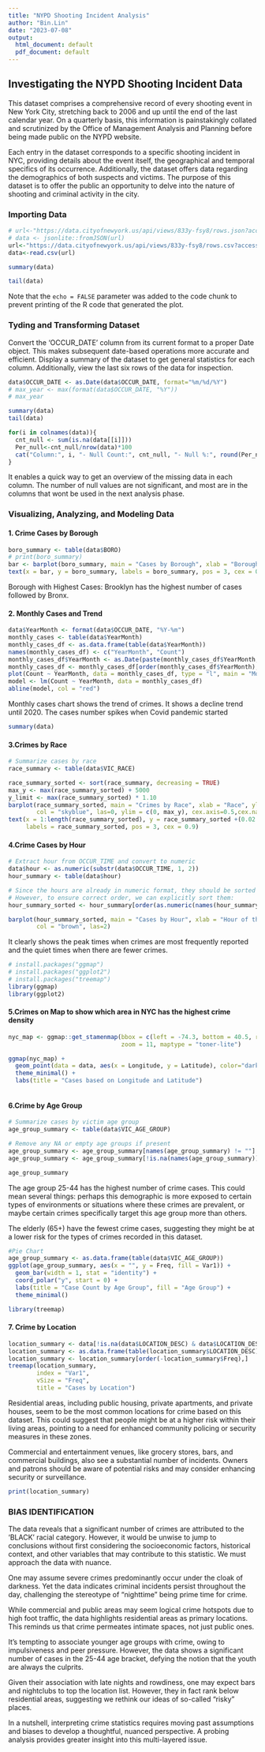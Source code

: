 ---
title: "NYPD Shooting Incident Analysis"
author: "Bin.Lin"
date: "2023-07-08"
output:
  html_document: default
  pdf_document: default
---

## Investigating the NYPD Shooting Incident Data

This dataset comprises a comprehensive record of every shooting event in New York City, stretching back to 2006 and up until the end of the last calendar year. On a quarterly basis, this information is painstakingly collated and scrutinized by the Office of Management Analysis and Planning before being made public on the NYPD website.

Each entry in the dataset corresponds to a specific shooting incident in NYC, providing details about the event itself, the geographical and temporal specifics of its occurrence. Additionally, the dataset offers data regarding the demographics of both suspects and victims. The purpose of this dataset is to offer the public an opportunity to delve into the nature of shooting and criminal activity in the city.


### Importing Data

```{r}
# url<-"https://data.cityofnewyork.us/api/views/833y-fsy8/rows.json?accessType=DOWNLOAD"
# data <- jsonlite::fromJSON(url)
url<-"https://data.cityofnewyork.us/api/views/833y-fsy8/rows.csv?accessType=DOWNLOAD"
data<-read.csv(url)
```
```{r}
summary(data)
```
```{r}
tail(data)
```

Note that the `echo = FALSE` parameter was added to the code chunk to prevent printing of the R code that generated the plot.

### Tyding and Transforming Dataset
Convert the 'OCCUR_DATE' column from its current format to a proper Date object.
This makes subsequent date-based operations more accurate and efficient.
Display a summary of the dataset to get general statistics for each column.
Additionally, view the last six rows of the data for inspection.


```{r}
data$OCCUR_DATE <- as.Date(data$OCCUR_DATE, format="%m/%d/%Y")
# max_year <- max(format(data$OCCUR_DATE, "%Y"))
# max_year
```
```{r}
summary(data)
tail(data)
```
```{r}
for(i in colnames(data)){
  cnt_null <- sum(is.na(data[[i]]))
  Per_null<-cnt_null/nrow(data)*100
  cat("Column:", i, "- Null Count:", cnt_null, "- Null %:", round(Per_null, 3), "%\n")
}
```
It enables a quick way to get an overview of the missing data in each column.
The number of null values are not significant, and most are in the columns that wont be used in the next analysis phase.

### Visualizing, Analyzing, and Modeling Data

#### 1. Crime Cases by Borough

```{r}
boro_summary <- table(data$BORO)
# print(boro_summary)
bar <- barplot(boro_summary, main = "Cases by Borough", xlab = "Borough", ylab = "Number of Cases", col = "skyblue",ylim = c(0, 12000))
text(x = bar, y = boro_summary, labels = boro_summary, pos = 3, cex = 0.8, col = "blue")

```
Borough with Highest Cases: Brooklyn has the highest number of cases followed by Bronx.

#### 2. Monthly Cases and Trend
```{r}
data$YearMonth <- format(data$OCCUR_DATE, "%Y-%m")
monthly_cases <- table(data$YearMonth)
monthly_cases_df <- as.data.frame(table(data$YearMonth))
names(monthly_cases_df) <- c("YearMonth", "Count")
monthly_cases_df$YearMonth <- as.Date(paste(monthly_cases_df$YearMonth,"-01", sep=""), "%Y-%m-%d")
monthly_cases_df <- monthly_cases_df[order(monthly_cases_df$YearMonth), ]
plot(Count ~ YearMonth, data = monthly_cases_df, type = "l", main = "Monthly Cases", xlab = "Month", ylab = "Number of Cases")
model <- lm(Count ~ YearMonth, data = monthly_cases_df)
abline(model, col = "red")
```
Monthly cases chart shows the trend of crimes. It shows a decline trend until 2020. The cases number spikes when Covid pandemic started


```{r}
summary(data)
```

#### 3.Crimes by Race

```{r}

# Summarize cases by race
race_summary <- table(data$VIC_RACE)

race_summary_sorted <- sort(race_summary, decreasing = TRUE)
max_y <- max(race_summary_sorted) + 5000
y_limit <- max(race_summary_sorted) * 1.10
barplot(race_summary_sorted, main = "Crimes by Race", xlab = "Race", ylab = "Number of Cases", 
        col = "skyblue", las=0, ylim = c(0, max_y), cex.axis=0.5,cex.names = 0.5)
text(x = 1:length(race_summary_sorted), y = race_summary_sorted +(0.02 * y_limit), 
     labels = race_summary_sorted, pos = 3, cex = 0.9)

```
#### 4.Crime Cases by Hour
```{r}
# Extract hour from OCCUR_TIME and convert to numeric
data$hour <- as.numeric(substr(data$OCCUR_TIME, 1, 2))
hour_summary <- table(data$hour)

# Since the hours are already in numeric format, they should be sorted numerically
# However, to ensure correct order, we can explicitly sort them:
hour_summary_sorted <- hour_summary[order(as.numeric(names(hour_summary)))]

barplot(hour_summary_sorted, main = "Cases by Hour", xlab = "Hour of the Day", ylab = "Number of Cases", 
        col = "brown", las=2)

```
It clearly shows the peak times when crimes are most frequently reported and the quiet times when there are fewer crimes.
```{r}
# install.packages("ggmap")
# install.packages("ggplot2")
# install.packages("treemap")
library(ggmap)
library(ggplot2)
```

#### 5.Crimes on Map to show which area in NYC has the highest crime density
```{r}

nyc_map <- ggmap::get_stamenmap(bbox = c(left = -74.3, bottom = 40.5, right = -73.7, top = 40.9), 
                                zoom = 11, maptype = "toner-lite")

ggmap(nyc_map) +
  geom_point(data = data, aes(x = Longitude, y = Latitude), color="darkred", alpha = 0.5) +
  theme_minimal() +
  labs(title = "Cases based on Longitude and Latitude")



```
#### 6.Crime by Age Group
```{r}
# Summarize cases by victim age group
age_group_summary <- table(data$VIC_AGE_GROUP)

# Remove any NA or empty age groups if present
age_group_summary <- age_group_summary[names(age_group_summary) != ""]
age_group_summary <- age_group_summary[!is.na(names(age_group_summary))]

age_group_summary

```
The age group 25-44 has the highest number of crime cases. This could mean several things: perhaps this demographic is more exposed to certain types of environments or situations where these crimes are prevalent, or maybe certain crimes specifically target this age group more than others.

The elderly (65+) have the fewest crime cases, suggesting they might be at a lower risk for the types of crimes recorded in this dataset.
```{r}
#Pie Chart
age_group_summary <- as.data.frame(table(data$VIC_AGE_GROUP))
ggplot(age_group_summary, aes(x = "", y = Freq, fill = Var1)) +
  geom_bar(width = 1, stat = "identity") +
  coord_polar("y", start = 0) +
  labs(title = "Case Count by Age Group", fill = "Age Group") +
  theme_minimal()

```
```{r}

library(treemap)

```
#### 7. Crime by Location

```{r}
location_summary <- data[!is.na(data$LOCATION_DESC) & data$LOCATION_DESC != "(null)" & data$LOCATION_DESC != "", ]
location_summary <- as.data.frame(table(location_summary$LOCATION_DESC))
location_summary <- location_summary[order(-location_summary$Freq),]
treemap(location_summary,
        index = "Var1",
        vSize = "Freq",
        title = "Cases by Location")

```
Residential areas, including public housing, private apartments, and private houses, seem to be the most common locations for crime based on this dataset. This could suggest that people might be at a higher risk within their living areas, pointing to a need for enhanced community policing or security measures in these zones.

Commercial and entertainment venues, like grocery stores, bars, and commercial buildings, also see a substantial number of incidents. Owners and patrons should be aware of potential risks and may consider enhancing security or surveillance.

```{r}
print(location_summary)
```
### BIAS IDENTIFICATION

The data reveals that a significant number of crimes are attributed to the 'BLACK' racial category. However, it would be unwise to jump to conclusions without first considering the socioeconomic factors, historical context, and other variables that may contribute to this statistic. We must approach the data with nuance.

One may assume severe crimes predominantly occur under the cloak of darkness. Yet the data indicates criminal incidents persist throughout the day, challenging the stereotype of "nighttime" being prime time for crime.

While commercial and public areas may seem logical crime hotspots due to high foot traffic, the data highlights residential areas as primary locations. This reminds us that crime permeates intimate spaces, not just public ones.

It's tempting to associate younger age groups with crime, owing to impulsiveness and peer pressure. However, the data shows a significant number of cases in the 25-44 age bracket, defying the notion that the youth are always the culprits.

Given their association with late nights and rowdiness, one may expect bars and nightclubs to top the location list. However, they in fact rank below residential areas, suggesting we rethink our ideas of so-called "risky" places.

In a nutshell, interpreting crime statistics requires moving past assumptions and biases to develop a thoughtful, nuanced perspective. A probing analysis provides greater insight into this multi-layered issue.
